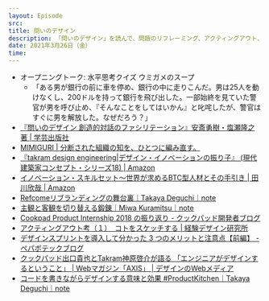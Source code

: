 ```yaml
---
layout: Episode
src: 
title: 問いのデザイン
description: 「問いのデザイン」を読んで、問題のリフレーミング、アクティングアウト、プロトタイピングによる創造的対話などについて話しました。
date: 2021年3月26日（金）
time: 
---
```


- オープニングトーク: 水平思考クイズ ウミガメのスープ
  - 「ある男が銀行の前に車を停め、銀行の中に走りこんだ。男は25人を動けなくし、200ドルを持って銀行を飛び出した。一部始終を見ていた警官が男を呼び止め、『そんなことをしてはいかん』と叱咤したが、警官はすぐに男を解放した。なぜだろう？」
- [『問いのデザイン 創造的対話のファシリテーション』安斎勇樹・塩瀬隆之 著 | 学芸出版社](https://book.gakugei-pub.co.jp/gakugei-book/9784761527433/)
- [MIMIGURI | 分断された組織の知を、ひとつに編み直す。](https://mimiguri.co.jp/)
- [『takram design engineering|デザイン・イノベーションの振り子』 (現代建築家コンセプト・シリーズ18) | Amazon](https://www.amazon.co.jp/dp/486480012X)
- [イノベーション・スキルセット～世界が求めるBTC型人材とその手引き | 田川欣哉 | Amazon](https://www.amazon.co.jp/dp/B07WRJ2C5Y/)
- [Refcomeリブランディングの舞台裏｜Takaya Deguchi｜note](https://note.com/dex1t/n/n1ca4296c6987)
- [主観と客観を切り替える鍛錬｜Miwa Kuramitsu｜note](https://note.com/hebereke/n/n56f6fe99740e)
- [Cookpad Product Internship 2018 の振り返り - クックパッド開発者ブログ](https://techlife.cookpad.com/entry/product-internship-2018)
- [アクティングアウト考（１）　コトをスケッチする | 経験デザイン研究所](http://asanoken.jugem.jp/?eid=1182)
- [デザインスプリントを導入して分かった 3 つのメリットと注意点【前編】 - ペパボテックブログ](https://tech.pepabo.com/2017/10/16/design-sprint-1/)
- [クックパッド出口貴也とTakram神原啓介が語る 「エンジニアがデザインするということ」 | Webマガジン「AXIS」 | デザインのWebメディア](https://www.axismag.jp/posts/2019/02/117351.html)
- [コードを書きながらデザインする意味と効果 #ProductKitchen｜Takaya Deguchi｜note](https://note.com/dex1t/n/n0e96772c2698)
